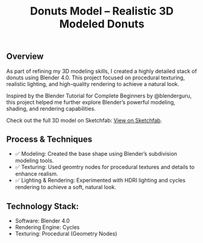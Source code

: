 ﻿---
title: Donuts Model – Realistic 3D Modeled Donuts
publishDate: 2024-02-11 00:00:00
img: /assets/donut-model.jpg
img_alt: A stack of 3D modelled Donuts
description: |
  A realistic 3D model of a donut stack created in Blender 4.0, inspired by Blender Guru's beginner tutorial.
tags:
  - 3D Model
  - Blender
  - Lighting
---


## Overview

As part of refining my 3D modeling skills, I created a highly detailed stack of donuts using Blender 4.0. This project focused on procedural texturing, realistic lighting, and high-quality rendering to achieve a natural look.

Inspired by the Blender Tutorial for Complete Beginners by @blenderguru, this project helped me further explore Blender’s powerful modeling, shading, and rendering capabilities.

<YouTube id="AK6ZQR6K6RM" />

Check out the full 3D model on Sketchfab: [View on Sketchfab](https://skfb.ly/oQNAS).

## Process & Techniques

- ✅ Modeling: Created the base shape using Blender’s subdivision modeling tools.
- ✅ Texturing: Used geomtry nodes for procedural textures and details to enhance realism.
- ✅ Lighting & Rendering: Experimented with HDRI lighting and cycles rendering to achieve a soft, natural look.

## Technology Stack:
- Software: Blender 4.0
- Rendering Engine: Cycles
- Texturing: Procedural (Geometry Nodes)